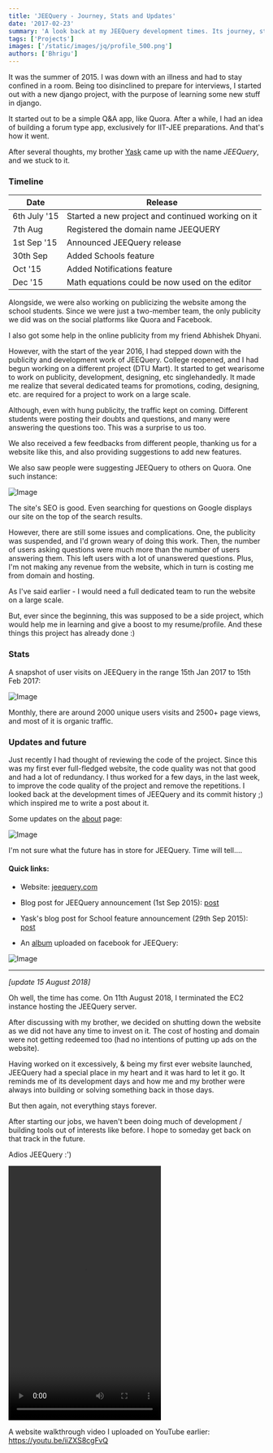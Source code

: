 ```yaml
---
title: 'JEEQuery - Journey, Stats and Updates'
date: '2017-02-23'
summary: 'A look back at my JEEQuery development times. Its journey, statistics and updates.'
tags: ['Projects']
images: ['/static/images/jq/profile_500.png']
authors: ['Bhrigu']
---
```


It was the summer of 2015. I was down with an illness and had to stay confined in a room. Being too disinclined to prepare for interviews, I started out with a new django project, with the purpose of learning some new stuff in django.


It started out to be a simple Q&A app, like Quora. After a while, I had an idea of building a forum type app, exclusively for IIT-JEE preparations. And that's how it went. 




After several thoughts, my brother [Yask](https://yask.dev) came up with the name _JEEQuery_, and we stuck to it.


### Timeline

| Date         | Release                                           |
|--------------|---------------------------------------------------|
| 6th July '15 | Started a new project and continued working on it |
| 7th Aug      | Registered the domain name JEEQUERY               |
| 1st Sep '15  | Announced JEEQuery release                        |
| 30th Sep     | Added Schools feature                             |
| Oct '15      | Added Notifications feature                       |
| Dec '15      | Math equations could be now used on the editor    |



Alongside, we were also working on publicizing the website among the school students. Since we were just a two-member team, the only publicity we did was on the social platforms like Quora and Facebook.

I also got some help in the online publicity from my friend Abhishek Dhyani.


However, with the start of the year 2016, I had stepped down with the publicity and development work of JEEQuery. College reopened, and I had begun working on a different project (DTU Mart). It started to get wearisome to work on publicity, development, designing, etc singlehandedly. It made me realize that several dedicated teams for promotions, coding, designing, etc. are required for a project to work on a large scale.


Although, even with hung publicity, the traffic kept on coming. Different students were posting their doubts and questions, and many were answering the questions too. This was a surprise to us too.


We also received a few feedbacks from different people, thanking us for a website like this, and also providing suggestions to add new features.


We also saw people were suggesting JEEQuery to others on Quora. One such instance:


![Image](/static/images/jq/jeequery-quora.png)


The site's SEO is good. Even searching for questions on Google displays our site on the top of the search results.


However, there are still some issues and complications. One, the publicity was suspended, and I'd grown weary of doing this work. Then, the number of users asking questions were much more than the number of users answering them. This left users with a lot of unanswered questions. Plus, I'm not making any revenue from the website, which in turn is costing me from domain and hosting.


As I've said earlier - I would need a full dedicated team to run the website on a large scale.


But, ever since the beginning, this was supposed to be a side project, which would help me in learning and give a boost to my resume/profile. And these things this project has already done :)


### Stats
 
A snapshot of user visits on JEEQuery in the range 15th Jan 2017 to 15th Feb 2017:

![Image](/static/images/jeequery/stats.jpeg)


Monthly, there are around 2000 unique users visits and 2500+ page views, and most of it is organic traffic.


### Updates and future

Just recently I had thought of reviewing the code of the project. Since this was my first ever full-fledged website, the code quality was not that good and had a lot of redundancy. I thus worked for a few days, in the last week, to improve the code quality of the project and remove the repetitions. I looked back at the development times of JEEQuery and its commit history ;) which inspired me to write a post about it.


Some updates on the [about](http://jeequery.com/about) page:

![Image](/static/images/jeequery/about.jpeg)




I'm not sure what the future has in store for JEEQuery. Time will tell....


#### Quick links:

* Website: [jeequery.com](http://jeequery.com)

* Blog post for JEEQuery announcement (1st Sep 2015): [post](https://bhrigu.me/blog/2015/09/01/deployed-and-hosted/)

* Yask's blog post for School feature announcement (29th Sep 2015): [post](https://medium.com/@yask123/introducing-schools-in-jeequery-e04e6fc23a10)

* An [album](https://www.facebook.com/media/set/?set=a.10209055616741212.1073741829.1641834923&type=1&l=763511c547) uploaded on facebook for JEEQuery:


![Image](/static/images/jeequery/album.jpeg)



----------------------------

*[update 15 August 2018]*

Oh well, the time has come. On 11th August 2018, I terminated the EC2 instance hosting the JEEQuery server. 

After discussing with my brother, we decided on shutting down the website as we did not have any time to invest on it. The cost of hosting and domain were not getting redeemed too (had no intentions of putting up ads on the website).

Having worked on it excessively, & being my first ever website launched, JEEQuery had a special place in my heart and it was hard to let it go.
It reminds me of its development days and how me and my brother were always into building or solving something back in those days.

But then again, not everything stays forever. 

After starting our jobs, we haven't been doing much of development / building tools out of interests like before. I hope to someday get back on that track in the future.


Adios JEEQuery :')


<video controls src='/static/images/jeequery/jeequery_shutdown.mp4' width="300" height="500"></video>





A website walkthrough video I uploaded on YouTube earlier: https://youtu.be/iiZXS8cgFvQ
